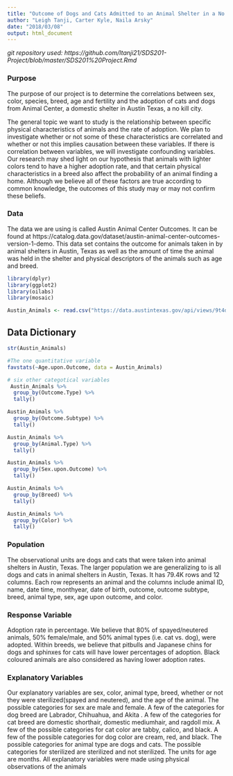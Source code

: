 ```yaml
---
title: "Outcome of Dogs and Cats Admitted to an Animal Shelter in a No Kill city"
author: "Leigh Tanji, Carter Kyle, Naila Arsky"
date: "2018/03/08"
output: html_document
---
```

*git repository used: https://github.com/ltanji21/SDS201-Project/blob/master/SDS201%20Project.Rmd *


### Purpose

The purpose of our project is to determine the correlations between sex, color, species, breed, age and fertility and the adoption of cats and dogs from Animal Center, a domestic shelter in Austin Texas, a no kill city.

The general topic we want to study is the relationship between specific physical characteristics of animals and the rate of adoption. We plan to investigate whether or not some of these characteristics are correlated and whether or not this implies causation between these variables. If there is correlation between variables, we will investigate confounding variables. Our research may shed light on our hypothesis that animals with lighter colors tend to have a higher adoption rate, and that certain physical characteristics in a breed also affect the probability of an animal finding a home. Although we believe all of these factors are true according to common knowledge, the outcomes of this study may or may not confirm these beliefs.

### Data

The data we are using is called Austin Animal Center Outcomes. It can be found at https://catalog.data.gov/dataset/austin-animal-center-outcomes-version-1-demo. This data set contains the outcome for animals taken in by animal shelters in Austin, Texas as well as the amount of time the animal was held in the shelter and physical descriptors of the animals such as age and breed.

```r
library(dplyr)
library(ggplot2)
library(oilabs)
library(mosaic)

Austin_Animals <- read.csv("https://data.austintexas.gov/api/views/9t4d-g238/rows.csv?accessType=DOWNLOAD")
```

## Data Dictionary


```r
str(Austin_Animals)
```

```r
#The one quantitative variable
favstats(~Age.upon.Outcome, data = Austin_Animals)

# six other categotical variables
 Austin_Animals %>%
  group_by(Outcome.Type) %>%
  tally()

Austin_Animals %>%
  group_by(Outcome.Subtype) %>%
  tally()

Austin_Animals %>%
  group_by(Animal.Type) %>%
  tally()

Austin_Animals %>%
  group_by(Sex.upon.Outcome) %>%
  tally()

Austin_Animals %>%
  group_by(Breed) %>%
  tally()

Austin_Animals %>%
  group_by(Color) %>%
  tally()
```


### Population

The observational units are dogs and cats that were taken into animal shelters in Austin, Texas. The larger population we are generalizing to is all dogs and cats in animal shelters in Austin, Texas. It has 79.4K rows and 12 columns. Each row represents an animal and the columns include animal ID, name, date time, monthyear, date of birth, outcome, outcome subtype, breed, animal type, sex, age upon outcome, and color. 

### Response Variable
Adoption rate in percentage. We believe that 80% of spayed/neutered animals, 50% female/male, and 50% animal types (i.e. cat vs. dog), were adopted. Within breeds, we believe that pitbulls and Japanese chins for dogs and sphinxes for cats will have lower percentages of adoption. Black coloured animals are also considered as having lower adoption rates. 

### Explanatory Variables

Our explanatory variables are sex, color, animal type, breed, whether or not they were sterilized(spayed and neutered), and the age of the animal. The possible categories for sex are male and female. A few of the categories for dog breed are Labrador, Chihuahua, and Akita . A few of the categories for cat breed are domestic shorthair, domestic mediumhair, and ragdoll mix. A few of the possible categories for cat color are tabby, calico, and black. A few of the possible categories for dog color are cream, red, and black. The possible categories for animal type are dogs and cats. The possible categories for sterilized are sterilized and not sterilized. The units for age are months. All explanatory variables were made using physical observations of the animals 






















